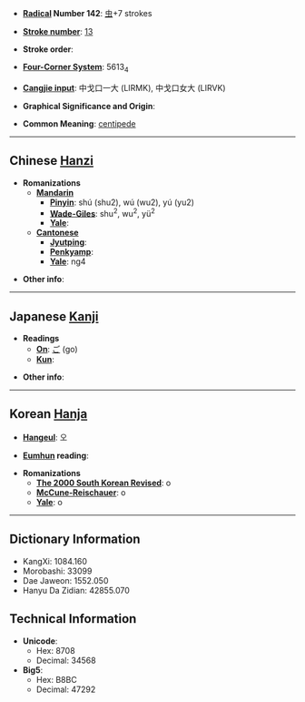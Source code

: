 * '''[[Wiktionary:Chinese radical index| Radical]] Number 142''': [[Wiktionary:Chinese radical index 虫|虫]]+7 strokes

* '''[[Wiktionary:Chinese total strokes index|Stroke number]]''': [[Wiktionary:Chinese total strokes index 13|13]]

* '''Stroke order''': 

* '''[[Wiktionary:Chinese four corner index|Four-Corner System]]''': 5613<sub>4</sub>

* '''[[Wiktionary:Chinese Cangjie index|Cangjie input]]''': 中戈口一大 (LIRMK), 中戈口女大 (LIRVK)

* '''Graphical Significance and Origin''': 

* '''Common Meaning''': [[centipede]]

----

== Chinese [[Hanzi]] ==

* '''Romanizations'''
** '''[[Mandarin]]'''
*** '''[[Pinyin]]''': shú (shu2), wú (wu2), yú (yu2)
*** '''[[Wade-Giles]]''': shu<sup>2</sup>, wu<sup>2</sup>, yü<sup>2</sup>
*** '''[[Yale]]''': 
** '''[[Cantonese]]'''
*** '''[[Jyutping]]''':
*** '''[[Penkyamp]]''': 
*** '''[[Yale]]''': ng4

* '''Other info''': 

----

== Japanese [[Kanji]] ==

* '''Readings'''
** '''[[On]]''': [[ご]] (go)
** '''[[Kun]]''': 

* '''Other info''':  

----

== Korean [[Hanja]] ==

* '''[[Hangeul]]''': 오

* '''[[Eumhun]] reading''': 

* '''Romanizations'''
** '''[[The 2000 South Korean Revised Romanization|The 2000 South Korean Revised]]''': o
** '''[[McCune-Reischauer]]''': o
** '''[[Yale]]''': o

----

== Dictionary Information ==

* KangXi: 1084.160
* Morobashi: 33099
* Dae Jaweon: 1552.050
* Hanyu Da Zidian: 42855.070

== Technical Information ==

* '''Unicode''':
** Hex: 8708
** Decimal: 34568
* '''Big5''':
** Hex: B8BC
** Decimal: 47292